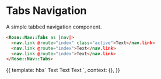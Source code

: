 
<Meta title="Rose/Nav/Tabs" component="Nav/Tabs" />

# Tabs Navigation

A simple tabbed navigation component.

```html
<Rose::Nav::Tabs as |nav|>
  <nav.link @route="index" class="active">Text</nav.link>
  <nav.link @route="index">Text</nav.link>
  <nav.link @route="index">Text</nav.link>
</Rose::Nav::Tabs>
```

<Preview>
  <Story name="Basic Tabs">
    {{
      template: hbs`
      <Rose::Nav::Tabs as |nav|>
        <nav.link @route='index' class="active">Text</nav.link>
        <nav.link @route='index'>Text</nav.link>
        <nav.link @route='index'>Text</nav.link>
      </Rose::Nav::Tabs>
    `,
      context: {},
    }}
  </Story>
</Preview>
